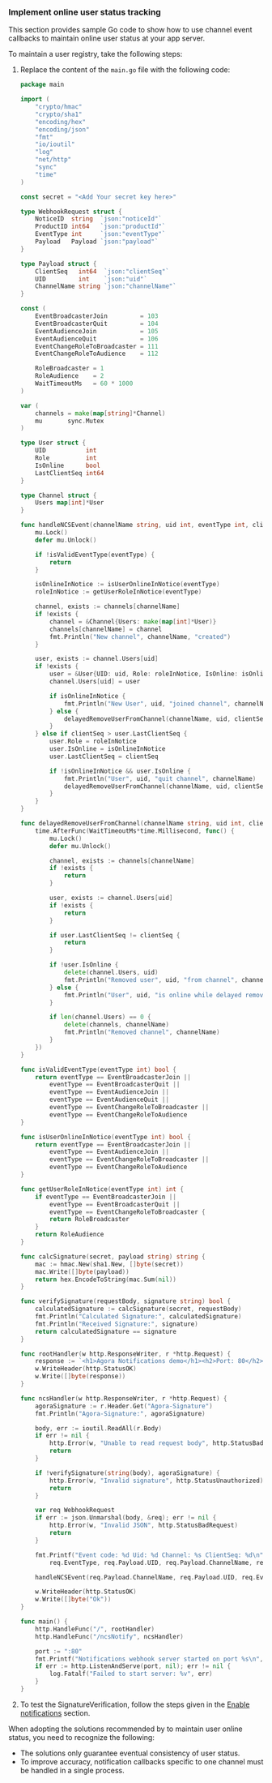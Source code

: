 <ProductWrapper product="video-calling, voice-calling, interactive-live-streaming, broadcast-streaming">

### Implement online user status tracking

This section provides sample Go code to show how to use channel event callbacks to maintain online user status at your app server.

To maintain a user registry, take the following steps:

1. Replace the content of the `main.go` file with the following code:

    ```go
    package main

	import (
		"crypto/hmac"
		"crypto/sha1"
		"encoding/hex"
		"encoding/json"
		"fmt"
		"io/ioutil"
		"log"
		"net/http"
		"sync"
		"time"
	)

	const secret = "<Add Your secret key here>"

	type WebhookRequest struct {
		NoticeID  string  `json:"noticeId"`
		ProductID int64   `json:"productId"`
		EventType int     `json:"eventType"`
		Payload   Payload `json:"payload"`
	}

	type Payload struct {
		ClientSeq   int64  `json:"clientSeq"`
		UID         int    `json:"uid"`
		ChannelName string `json:"channelName"`
	}

	const (
		EventBroadcasterJoin         = 103
		EventBroadcasterQuit         = 104
		EventAudienceJoin            = 105
		EventAudienceQuit            = 106
		EventChangeRoleToBroadcaster = 111
		EventChangeRoleToAudience    = 112

		RoleBroadcaster = 1
		RoleAudience    = 2
		WaitTimeoutMs   = 60 * 1000
	)

	var (
		channels = make(map[string]*Channel)
		mu       sync.Mutex
	)

	type User struct {
		UID           int
		Role          int
		IsOnline      bool
		LastClientSeq int64
	}

	type Channel struct {
		Users map[int]*User
	}

	func handleNCSEvent(channelName string, uid int, eventType int, clientSeq int64) {
		mu.Lock()
		defer mu.Unlock()

		if !isValidEventType(eventType) {
			return
		}

		isOnlineInNotice := isUserOnlineInNotice(eventType)
		roleInNotice := getUserRoleInNotice(eventType)

		channel, exists := channels[channelName]
		if !exists {
			channel = &Channel{Users: make(map[int]*User)}
			channels[channelName] = channel
			fmt.Println("New channel", channelName, "created")
		}

		user, exists := channel.Users[uid]
		if !exists {
			user = &User{UID: uid, Role: roleInNotice, IsOnline: isOnlineInNotice, LastClientSeq: clientSeq}
			channel.Users[uid] = user

			if isOnlineInNotice {
				fmt.Println("New User", uid, "joined channel", channelName)
			} else {
				delayedRemoveUserFromChannel(channelName, uid, clientSeq)
			}
		} else if clientSeq > user.LastClientSeq {
			user.Role = roleInNotice
			user.IsOnline = isOnlineInNotice
			user.LastClientSeq = clientSeq

			if !isOnlineInNotice && user.IsOnline {
				fmt.Println("User", uid, "quit channel", channelName)
				delayedRemoveUserFromChannel(channelName, uid, clientSeq)
			}
		}
	}

	func delayedRemoveUserFromChannel(channelName string, uid int, clientSeq int64) {
		time.AfterFunc(WaitTimeoutMs*time.Millisecond, func() {
			mu.Lock()
			defer mu.Unlock()

			channel, exists := channels[channelName]
			if !exists {
				return
			}

			user, exists := channel.Users[uid]
			if !exists {
				return
			}

			if user.LastClientSeq != clientSeq {
				return
			}

			if !user.IsOnline {
				delete(channel.Users, uid)
				fmt.Println("Removed user", uid, "from channel", channelName)
			} else {
				fmt.Println("User", uid, "is online while delayed removing, cancelled")
			}

			if len(channel.Users) == 0 {
				delete(channels, channelName)
				fmt.Println("Removed channel", channelName)
			}
		})
	}

	func isValidEventType(eventType int) bool {
		return eventType == EventBroadcasterJoin ||
			eventType == EventBroadcasterQuit ||
			eventType == EventAudienceJoin ||
			eventType == EventAudienceQuit ||
			eventType == EventChangeRoleToBroadcaster ||
			eventType == EventChangeRoleToAudience
	}

	func isUserOnlineInNotice(eventType int) bool {
		return eventType == EventBroadcasterJoin ||
			eventType == EventAudienceJoin ||
			eventType == EventChangeRoleToBroadcaster ||
			eventType == EventChangeRoleToAudience
	}

	func getUserRoleInNotice(eventType int) int {
		if eventType == EventBroadcasterJoin ||
			eventType == EventBroadcasterQuit ||
			eventType == EventChangeRoleToBroadcaster {
			return RoleBroadcaster
		}
		return RoleAudience
	}

	func calcSignature(secret, payload string) string {
		mac := hmac.New(sha1.New, []byte(secret))
		mac.Write([]byte(payload))
		return hex.EncodeToString(mac.Sum(nil))
	}

	func verifySignature(requestBody, signature string) bool {
		calculatedSignature := calcSignature(secret, requestBody)
		fmt.Println("Calculated Signature:", calculatedSignature)
		fmt.Println("Received Signature:", signature)
		return calculatedSignature == signature
	}

	func rootHandler(w http.ResponseWriter, r *http.Request) {
		response := `<h1>Agora Notifications demo</h1><h2>Port: 80</h2>`
		w.WriteHeader(http.StatusOK)
		w.Write([]byte(response))
	}

	func ncsHandler(w http.ResponseWriter, r *http.Request) {
		agoraSignature := r.Header.Get("Agora-Signature")
		fmt.Println("Agora-Signature:", agoraSignature)

		body, err := ioutil.ReadAll(r.Body)
		if err != nil {
			http.Error(w, "Unable to read request body", http.StatusBadRequest)
			return
		}

		if !verifySignature(string(body), agoraSignature) {
			http.Error(w, "Invalid signature", http.StatusUnauthorized)
			return
		}

		var req WebhookRequest
		if err := json.Unmarshal(body, &req); err != nil {
			http.Error(w, "Invalid JSON", http.StatusBadRequest)
			return
		}

		fmt.Printf("Event code: %d Uid: %d Channel: %s ClientSeq: %d\n",
			req.EventType, req.Payload.UID, req.Payload.ChannelName, req.Payload.ClientSeq)

		handleNCSEvent(req.Payload.ChannelName, req.Payload.UID, req.EventType, req.Payload.ClientSeq)

		w.WriteHeader(http.StatusOK)
		w.Write([]byte("Ok"))
	}

	func main() {
		http.HandleFunc("/", rootHandler)
		http.HandleFunc("/ncsNotify", ncsHandler)

		port := ":80"
		fmt.Printf("Notifications webhook server started on port %s\n", port)
		if err := http.ListenAndServe(port, nil); err != nil {
			log.Fatalf("Failed to start server: %v", err)
		}
	}
    ```

1. To test the SignatureVerification, follow the steps given in the [Enable notifications](#enable-notifications) section.

When adopting the solutions recommended by <Vg k="COMPANY" /> to maintain user online status, you need to recognize the following:

* The solutions only guarantee eventual consistency of user status.
* To improve accuracy, notification callbacks specific to one channel must be handled in a single process.

</ProductWrapper>